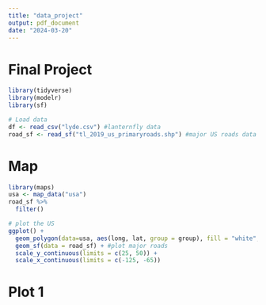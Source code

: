 ---
title: "data_project"
output: pdf_document
date: "2024-03-20"
---

# Final Project

```{r, include = TRUE, warning = FALSE, message = FALSE}
library(tidyverse)
library(modelr)
library(sf)

# Load data
df <- read_csv("lyde.csv") #lanternfly data
road_sf <- read_sf("tl_2019_us_primaryroads.shp") #major US roads data

```

# Map
```{r}
library(maps)
usa <- map_data("usa")
road_sf %>%
  filter()

# plot the US
ggplot() +
  geom_polygon(data=usa, aes(long, lat, group = group), fill = "white", colour = "black") + #plot blank US map
  geom_sf(data = road_sf) + #plot major roads
  scale_y_continuous(limits = c(25, 50)) +
  scale_x_continuous(limits = c(-125, -65))

```

# Plot 1
```{r, warning = FALSE, message = FALSE, fig.width = 10, fig.height = 3}

```